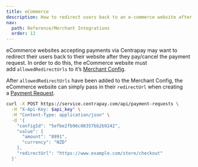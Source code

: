 ```yaml
---
title: eCommerce
description: How to redirect users back to an e-commerce website after paying/cancelling a Centrapay Payment Request.
nav:
  path: Reference/Merchant Integrations
  order: 12
---
```


eCommerce websites accepting payments via Centrapay may want to redirect their users back to their website after they pay/cancel the payment request. In order to do this, the eCommerce website must add `allowedRedirectUrls` to it’s [Merchant Config](https://docs.centrapay.com/api/merchant-configs).

After `allowedRedirectUrls` have been added to the Merchant Config, the eCommerce website can simply pass in their `redirectUrl` when creating a [Payment Request](https://docs.centrapay.com/api/payment-requests).

```bash
curl -X POST https://service.centrapay.com/api/payment-requests \
  -H "X-Api-Key: $api_key" \
  -H "Content-Type: application/json" \
  -d '{
    "configId": "5efbe2fb96c08357bb2b9242",
    "value": {
      "amount": "8991",
      "currency": "NZD"
    },
    "redirectUrl": "https://www.example.com/store/checkout"
  }'
```
